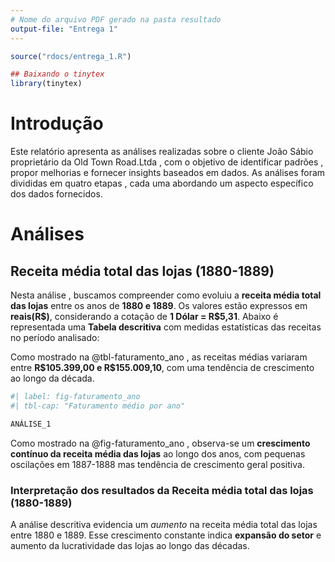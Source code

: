 ```yaml
---
# Nome do arquivo PDF gerado na pasta resultado
output-file: "Entrega 1"
---
```


```r
source("rdocs/entrega_1.R")
```

```r
## Baixando o tinytex
library(tinytex)
```

# Introdução
  Este relatório apresenta as análises realizadas sobre o cliente João Sábio proprietário da Old Town Road.Ltda , com o objetivo de identificar padrões , propor melhorias e fornecer insights baseados em dados. As análises foram divididas em quatro etapas , cada uma abordando um aspecto específico dos dados fornecidos.
  
# Análises

##  Receita média total das lojas (1880-1889)

  Nesta análise , buscamos compreender como evoluiu a **receita média total das lojas** entre os anos de **1880 e 1889**. Os valores estão expressos em **reais(R$)**, considerando a cotação de **1 Dólar = R$5,31**. Abaixo é representada uma **Tabela descritiva** com medidas estatísticas das receitas no período analisado:

::: {#tbl-faturamento_ano layout-align="center" tbl-pos="H"}
```{=latex}
\begin{table}[!h]
\centering
\caption{Faturamento médio por ano}
\centering
\begin{tabular}[t]{cr}
\toprule
Ano & Faturamento Médio (R\$)\\
\midrule
1880 & 105399.0\\
1881 & 112110.0\\
1882 & 112452.4\\
1883 & 116856.9\\
1884 & 119989.8\\
\addlinespace
1885 & 129969.0\\
1886 & 130989.2\\
1887 & 135444.8\\
1888 & 133757.6\\
1889 & 155009.1\\
\bottomrule
\end{tabular}
\end{table}

```


:::

  Como mostrado na  @tbl-faturamento_ano , as receitas médias variaram entre **R$105.399,00 e R$155.009,10**, com uma tendência de crescimento ao longo da década.
  
```r
#| label: fig-faturamento_ano
#| tbl-cap: "Faturamento médio por ano"

ANÁLISE_1
```



  Como mostrado na @fig-faturamento_ano , observa-se um **crescimento contínuo da receita média das lojas** ao longo dos anos, com pequenas oscilações em 1887-1888 mas tendência de crescimento geral positiva.
  
### Interpretação dos resultados da Receita média total das lojas (1880-1889)
  A análise descritiva evidencia um *aumento* na receita média total das lojas entre 1880 e 1889. Esse crescimento constante indica **expansão do setor** e aumento da lucratividade das lojas ao longo das décadas.













